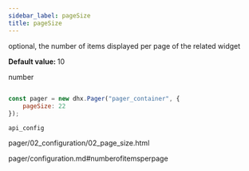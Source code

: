 ```yaml
---
sidebar_label: pageSize
title: pageSize
---
```



          


<Short>
 
optional, the number of items displayed per page of the related widget



</Short>


<strong>Default value: </strong> 
10



<Type>
 number


</Type>


~~~js
 
const pager = new dhx.Pager("pager_container", {
    pageSize: 22 
});


~~~
	api_config

<Descr>
 



</Descr>



pager/02_configuration/02_page_size.html

 pager/configuration.md#numberofitemsperpage
